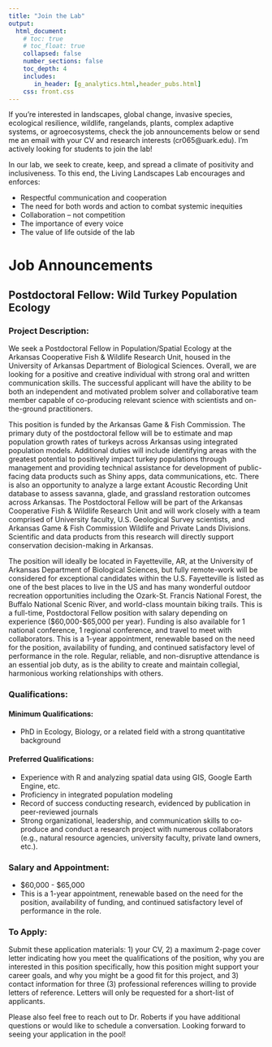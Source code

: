 ```yaml
---
title: "Join the Lab"
output: 
  html_document:
    # toc: true
    # toc_float: true
    collapsed: false
    number_sections: false
    toc_depth: 4
    includes:
       in_header: [g_analytics.html,header_pubs.html]
    css: front.css
---
```


If you're interested in landscapes, global change, invasive species, ecological resilience, wildlife, rangelands, plants, complex adaptive systems, or agroecosystems, check the job announcements below or send me an email with your CV and research interests (cr065@uark.edu). I'm actively looking for students to join the lab!

In our lab, we seek to create, keep, and spread a climate of positivity and inclusiveness. To this end, the Living Landscapes Lab encourages and enforces:

- Respectful communication and cooperation
- The need for both words and action to combat systemic inequities
- Collaboration -- not competition
- The importance of every voice 
- The value of life outside of the lab

# Job Announcements

<!-- There are no positions available at this time. -->

## Postdoctoral Fellow: Wild Turkey Population Ecology

### Project Description:

We seek a Postdoctoral Fellow in Population/Spatial Ecology at the Arkansas Cooperative Fish & Wildlife Research Unit, housed in the University of Arkansas Department of Biological Sciences. Overall, we are looking for a positive and creative individual with strong oral and written communication skills. The successful applicant will have the ability to be both an independent and motivated problem solver and collaborative team member capable of co-producing relevant science with scientists and on-the-ground practitioners.

This position is funded by the Arkansas Game & Fish Commission. The primary duty of the postdoctoral fellow will be to estimate and map population growth rates of turkeys across Arkansas using integrated population models. Additional duties will include identifying areas with the greatest potential to positively impact turkey populations through management and providing technical assistance for development of public-facing data products such as Shiny apps, data communications, etc. There is also an opportunity to analyze a large extant Acoustic Recording Unit database to assess savanna, glade, and grassland restoration outcomes across Arkansas. The Postdoctoral Fellow will be part of the Arkansas Cooperative Fish & Wildlife Research Unit and will work closely with a team comprised of University faculty, U.S. Geological Survey scientists, and Arkansas Game & Fish Commission Wildlife and Private Lands Divisions. Scientific and data products from this research will directly support conservation decision-making in Arkansas.

The position will ideally be located in Fayetteville, AR, at the University of Arkansas Department of Biological Sciences, but fully remote-work will be considered for exceptional candidates within the U.S. Fayetteville is listed as one of the best places to live in the US and has many wonderful outdoor recreation opportunities including the Ozark-St. Francis National Forest, the Buffalo National Scenic River, and world-class mountain biking trails. This is a full-time, Postdoctoral Fellow position with salary depending on experience ($60,000-$65,000 per year). Funding is also available for 1 national conference, 1 regional conference, and travel to meet with collaborators. This is a 1-year appointment, renewable based on the need for the position, availability of funding, and continued satisfactory level of performance in the role. Regular, reliable, and non-disruptive attendance is an essential job duty, as is the ability to create and maintain collegial, harmonious working relationships with others.  

### Qualifications:

#### Minimum Qualifications:

- PhD in Ecology, Biology, or a related field with a strong quantitative background 

#### Preferred Qualifications:

-	Experience with R and analyzing spatial data using GIS, Google Earth Engine, etc.
-	Proficiency in integrated population modeling
-	Record of success conducting research, evidenced by publication in peer-reviewed journals 
-	Strong organizational, leadership, and communication skills to co-produce and conduct a research project with numerous collaborators (e.g., natural resource agencies, university faculty, private land owners, etc.).

### Salary and Appointment:

- \$60,000 - \$65,000
- This is a 1-year appointment, renewable based on the need for the position, availability of funding, and continued satisfactory level of performance in the role.

### To Apply: 

Submit these application materials: 1) your CV, 2) a maximum 2-page cover letter indicating how you meet the qualifications of the position, why you are interested in this position specifically, how this position might support your career goals, and why you might be a good fit for this project, and 3) contact information for three (3) professional references willing to provide letters of reference. Letters will only be requested for a short-list of applicants. 

Please also feel free to reach out to Dr. Roberts if you have additional questions or would like to schedule a conversation. Looking forward to seeing your application in the pool!


<!-- ## Ph.D. Assistantship – Invasion ecology: early detection + impacts -->

<!-- ### Basic info -->

<!-- - Location: University of Arkansas, Department of Biological Sciences, Fayetteville, AR -->

<!-- - Salary: \$18,800 plus potential additive fellowships up to $22,000/year -->

<!-- - Start date: Fall 2023 or Spring 2024 -->

<!-- - **Applications will be reviewed as they are received!** -->

<!-- ### Description -->

<!-- I am looking for a doctoral student with a collaborative spirit, a creative mind, and strong interest in applied ecology and natural resources management. The student will be part of the University of Arkansas Department of Biological Sciences, the Arkansas Cooperative Fish & Wildlife Research Unit, and the Living Landscapes Lab. The student will lead a 4-year project on improving early detection models for invasive plants using Bayesian modeling, mechanistic dispersal modeling, and geospatial analyses. The focal species will be cogongrass (*Imperata cylindrica*), the ‘seventh worst weed in the world.’ There are many opportunities to work in wildlife-related research (e.g., impacts of cogongrass on ground-nesting birds). -->

<!-- The student will work with a diverse group of researchers from the USDA Agricultural Research Service, the University of Florida, the U.S. Forest Service, and Michigan State University. The student will also collaborate closely with another Ph.D. student at the University of Florida, who will focus on ecosystem service impacts (fire risk modeling, biodiversity effects) of cogongrass.  -->

<!-- The student’s stipend will be paid via a research assistantship. The research assistantship will cover the student’s salary year-round. Tuition will be waived. In addition to the salary, the University of Arkansas also offers [fellowships](https://graduate-and-international.uark.edu/graduate/costs-and-funding/fellowships-scholarships/doctoral-fellowships.php) that can substantially increase student salary.  -->

<!-- ### Qualifications -->

<!-- - Strong organizational, leadership, and communication skills to co-produce and conduct a research project with collaborators (e.g., natural resource agencies, university faculty, etc.).  -->

<!-- - Experience using GIS software (e.g., QGIS, ESRI, R geospatial packages). -->

<!-- - Proficiency in at least one statistical programming language (e.g., R, Julia, Python). -->

<!-- - Background in statistics, preferably Bayesian modeling and spatial analyses. -->

<!-- - A Master’s degree from a natural resources, biology, ecology, wildlife, fisheries, agronomy, or closely-related program.  -->

<!-- - Commitment to publishing peer-reviewed scientific articles and present research at conferences. -->

<!-- - Fortitude to work in challenging field conditions (e.g., heat, humidity, cold, rain, etc.). -->

<!-- - Suitable grades per [University of Arkansas Graduate School requirements](https://graduate-and-international.uark.edu/graduate/future-students/applying/degree-seeking.php). -->

<!-- - A valid US driver’s license or ability/willingness to obtain one prior to starting this position. -->

<!-- - Commitment to principles of diversity, equity, and inclusion. -->

<!-- ### To apply, please email me your: -->

<!-- - CV (which should include education, previous work/research experience, contact info for 3 references, and M.S. transcripts).  -->

<!-- - A cover letter detailing 1) interests and experience and 2) how these interests and experiences will translate to being a successful graduate student, project leader, and collaborator with our cooperating agencies. -->

<!-- - Please mark the subject of your application email as “Ph.D. Student Application” Email to cr065@uark.edu. -->

